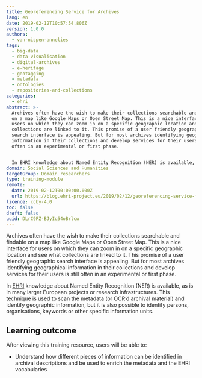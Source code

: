 ```yaml
---
title: Georeferencing Service for Archives
lang: en
date: 2019-02-12T10:57:54.806Z
version: 1.0.0
authors:
  - van-nispen-annelies
tags:
  - big-data
  - data-visualisation
  - digital-archives
  - e-heritage
  - geotagging
  - metadata
  - ontologies
  - repositories-and-collections
categories:
  - ehri
abstract: >-
  Archives often have the wish to make their collections searchable and findable
  on a map like Google Maps or Open Street Map. This is a nice interface for
  users on which they can zoom in on a specific geographic location and see what
  collections are linked to it. This promise of a user friendly geographic
  search interface is appealing. But for most archives identifying geographical
  information in their collections and develop services for their users is still
  often in an experimental or first phase. 


  In EHRI knowledge about Named Entity Recognition (NER) is available, as is in many larger European projects or research infrastructures. This technique is used to scan the metadata (or OCR’d archival material) and identify geographic information, but it is also possible to identify persons, organisations, keywords or other specific information units.
domain: Social Sciences and Humanities
targetGroup: Domain researchers
type: training-module
remote:
  date: 2019-02-12T00:00:00.000Z
  url: https://blog.ehri-project.eu/2019/02/12/georeferencing-service-for-archives/
licence: ccby-4.0
toc: false
draft: false
uuid: DLrC9PZ-BJyIq54oBrlcw
---
```

Archives often have the wish to make their collections searchable and findable on a map like Google Maps or Open Street Map. This is a nice interface for users on which they can zoom in on a specific geographic location and see what collections are linked to it. This promise of a user friendly geographic search interface is appealing. But for most archives identifying geographical information in their collections and develop services for their users is still often in an experimental or first phase.

In [EHRI](https://ehri-project.eu/) knowledge about Named Entity Recognition (NER) is available, as is in many larger European projects or research infrastructures. This technique is used to scan the metadata (or OCR’d archival material) and identify geographic information, but it is also possible to identify persons, organisations, keywords or other specific information units.

## L﻿earning outcome

A﻿fter viewing this training resource, users will be able to:

- Understand how different pieces of information can be identified in archival descriptions and be used to enrich the metadata and the EHRI vocabularies

<ExternalResource title="Interested in learning more?" subtitle="Check out Georeferencing Service for Archives" url="https://blog.ehri-project.eu/2019/02/12/georeferencing-service-for-archives/" />